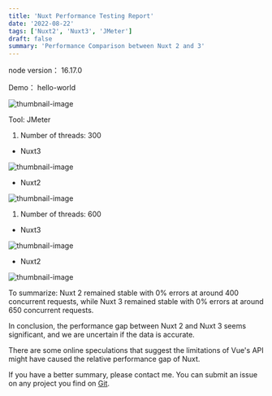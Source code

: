 ```yaml
---
title: 'Nuxt Performance Testing Report'
date: '2022-08-22'
tags: ['Nuxt2', 'Nuxt3', 'JMeter']
draft: false
summary: 'Performance Comparison between Nuxt 2 and 3'
---
```


node version： 16.17.0

Demo： hello-world

![thumbnail-image](/static/images/blog.png)

Tool: JMeter


1. Number of threads: 300
- Nuxt3

![thumbnail-image](/static/images/nuxt3.png)


- Nuxt2

![thumbnail-image](/static/images/nuxt2.png)


1. Number of threads: 600
- Nuxt3

![thumbnail-image](/static/images/nuxt3600.png)


- Nuxt2

![thumbnail-image](/static/images/nuxt2600.png)


To summarize: Nuxt 2 remained stable with 0% errors at around 400 concurrent requests, while Nuxt 3 remained stable with 0% errors at around 650 concurrent requests.


In conclusion, the performance gap between Nuxt 2 and Nuxt 3 seems significant, and we are uncertain if the data is accurate. 

There are some online speculations that suggest the limitations of Vue's API might have caused the relative performance gap of Nuxt.

If you have a better summary, please contact me. You can submit an issue on any project you find on [Git](https://github.com/XzyZachary).